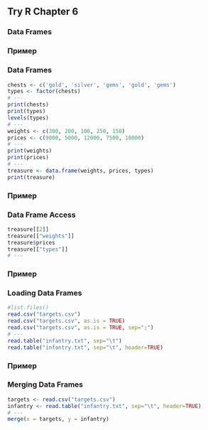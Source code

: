 ## Try R Chapter 6

### Data Frames

### Пример
### Data Frames
```r
chests <- c('gold', 'silver', 'gems', 'gold', 'gems')
types <- factor(chests)
# ---
print(chests)
print(types)
levels(types)
# ---
weights <- c(300, 200, 100, 250, 150)
prices <- c(9000, 5000, 12000, 7500, 18000)
# ---
print(weights)
print(prices)
# ---
treasure <- data.frame(weights, prices, types)
print(treasure)
```

### Пример
### Data Frame Access
```r
treasure[[2]]
treasure[["weights"]]
treasure$prices
treasure[["types"]]
# ---
```

### Пример
### Loading Data Frames
```r
#list.files()
read.csv("targets.csv")
read.csv("targets.csv", as.is = TRUE)
read.csv("targets.csv", as.is = TRUE, sep=";")
# ---
read.table("infantry.txt", sep="\t")
read.table("infantry.txt", sep="\t", header=TRUE)

```
### Пример
### Merging Data Frames
```r
targets <- read.csv("targets.csv")
infantry <- read.table("infantry.txt", sep="\t", header=TRUE)
# ---
merge(x = targets, y = infantry)
```
